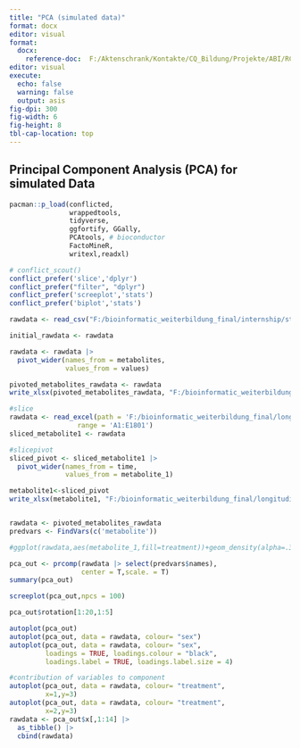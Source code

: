 ```yaml
---
title: "PCA (simulated data)"
format: docx
editor: visual
format: 
  docx:
    reference-doc:  F:/Aktenschrank/Kontakte/CQ_Bildung/Projekte/ABI/RClass2023/RScripts/quarto_template.docx
editor: visual
execute: 
  echo: false
  warning: false
  output: asis
fig-dpi: 300
fig-width: 6
fig-height: 8
tbl-cap-location: top
---
```


## **Principal Component Analysis (PCA) for simulated Data**

```r
pacman::p_load(conflicted,
               wrappedtools,
               tidyverse,
               ggfortify, GGally,
               PCAtools, # bioconductor
               FactoMineR,
               writexl,readxl)

# conflict_scout()
conflict_prefer('slice','dplyr')
conflict_prefer("filter", "dplyr")
conflict_prefer('screeplot','stats')
conflict_prefer('biplot','stats')
```

```r
rawdata <- read_csv("F:/bioinformatic_weiterbildung_final/internship/stage_2/simulated_data/example_data.csv")

initial_rawdata <- rawdata

rawdata <- rawdata |>
  pivot_wider(names_from = metabolites,
              values_from = values)

pivoted_metabolites_rawdata <- rawdata
write_xlsx(pivoted_metabolites_rawdata, "F:/bioinformatic_weiterbildung_final/longitudinalOmics/Data/pivoted_metabolites.xlsx")

#slice
rawdata <- read_excel(path = 'F:/bioinformatic_weiterbildung_final/longitudinalOmics/Data/pivoted_metabolites.xlsx',
                 range = 'A1:E1801')
sliced_metabolite1 <- rawdata

#slicepivot
sliced_pivot <- sliced_metabolite1 |>
  pivot_wider(names_from = time,
              values_from = metabolite_1)

metabolite1<-sliced_pivot
write_xlsx(metabolite1, "F:/bioinformatic_weiterbildung_final/longitudinalOmics/Data/metabolite1.xlsx")


rawdata <- pivoted_metabolites_rawdata
predvars <- FindVars(c('metabolite'))
```

```r
#ggplot(rawdata,aes(metabolite_1,fill=treatment))+geom_density(alpha=.3)

```

```r
pca_out <- prcomp(rawdata |> select(predvars$names),
                  center = T,scale. = T)
summary(pca_out)

screeplot(pca_out,npcs = 100)

pca_out$rotation[1:20,1:5]
```

```r
autoplot(pca_out)
autoplot(pca_out, data = rawdata, colour= "sex")
autoplot(pca_out, data = rawdata, colour= "sex",
         loadings = TRUE, loadings.colour = "black",
         loadings.label = TRUE, loadings.label.size = 4)

#contribution of variables to component
autoplot(pca_out, data = rawdata, colour= "treatment",
         x=1,y=3)
autoplot(pca_out, data = rawdata, colour= "treatment",
         x=2,y=3)
rawdata <- pca_out$x[,1:14] |> 
  as_tibble() |> 
  cbind(rawdata)
```
